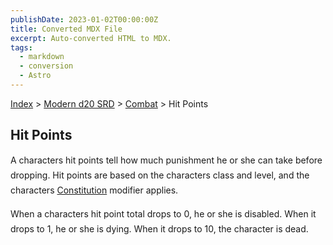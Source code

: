 ```yaml
---
publishDate: 2023-01-02T00:00:00Z
title: Converted MDX File
excerpt: Auto-converted HTML to MDX.
tags:
  - markdown
  - conversion
  - Astro
---
```


[Index](-index) > [Modern d20 SRD](modern-d20-srd-index) > [Combat](modern-d20-srd-combat-index) > Hit Points

## Hit Points

A characters hit points tell how much punishment he or she can take before dropping. Hit points are based on the characters class and level, and the characters [Constitution](modern-d20-srd-basics-ability-scores) modifier applies.

When a characters hit point total drops to 0, he or she is disabled. When it drops to 1, he or she is dying. When it drops to 10, the character is dead.

